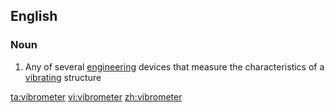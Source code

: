 ==English==

===Noun===
{{en-noun}}

# Any of several [[engineering]] devices that measure the characteristics of a [[vibrate|vibrating]] structure

[[ta:vibrometer]]
[[vi:vibrometer]]
[[zh:vibrometer]]